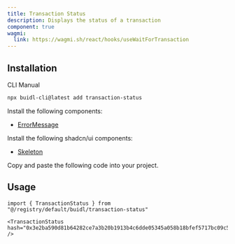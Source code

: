 ```yaml
---
title: Transaction Status
description: Displays the status of a transaction
component: true
wagmi:
  link: https://wagmi.sh/react/hooks/useWaitForTransaction
---
```


<ComponentPreview
  name="transaction-status-demo"
  className="[&_.preview>[data-orientation=vertical]]:sm:max-w-[70%]"
/>

## Installation

<Tabs defaultValue="cli">

<TabsList>
  <TabsTrigger value="cli">CLI</TabsTrigger>
  <TabsTrigger value="manual">Manual</TabsTrigger>
</TabsList>

<TabsContent value="cli">

```bash
npx buidl-cli@latest add transaction-status
```

</TabsContent>

<TabsContent value="manual">

<Steps>

<Step>Install the following components:</Step>

- [ErrorMessage](/docs/components/error-message)

<Step>Install the following shadcn/ui components:</Step>

- [Skeleton](https://ui.shadcn.com/docs/components/skeleton)

<Step>Copy and paste the following code into your project.</Step>

<ComponentSource name="transaction-status" />

</Steps>

</TabsContent>

</Tabs>

## Usage

```tsx
import { TransactionStatus } from "@/registry/default/buidl/transaction-status"
```

```tsx
<TransactionStatus hash="0x3e2ba590d81b64282ce7a3b20b1913b4c6dde05345a058b18bfef5717bc09c5e" />
```
